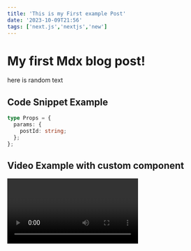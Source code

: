 ```yaml
---
title: 'This is my First example Post'
date: '2023-10-09T21:56'
tags: ['next.js','nextjs','new']
---
```


# My first Mdx blog post!

here is random text

## Code Snippet Example

```ts
type Props = {
  params: {
    postId: string;
  };
};
```

## Video Example with custom component

<Video id="e0H2H2U8tds" />

## Image example with custom component

<CustomImage src="https://raw.githubusercontent.com/orcuntasdemir/blog-posts/main/images/ham.jpeg" alt="dog" />
